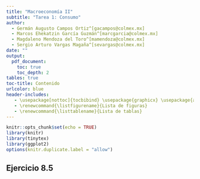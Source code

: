 ---
title: "Macroeconomía II"
subtitle: "Tarea 1: Consumo"
author: 
  - Germán Augusto Campos Ortiz^[gacampos@colmex.mx] 
  - Marcos Ehekatzin García Guzmán^[marcgarcia@colmex.mx]
  - Magdaleno Mendoza del Toro^[mamendoza@colmex.mx]
  - Sergio Arturo Vargas Magaña^[sevargas@colmex.mx]
date: ""
output: 
  pdf_document:
    toc: true
    toc_depth: 2
tables: true
toc-title: Contenido
urlcolor: blue
header-includes:
   - \usepackage[nottoc]{tocbibind} \usepackage{graphicx} \usepackage{amsmath} \usepackage{fancyhdr} \pagestyle{fancy} \usepackage{enumitem} \fancyhead[L]{\includegraphics[width=3.5cm]{colmex.jpg}}
   - \renewcommand{\listfigurename}{Lista de figuras}
   - \renewcommand{\listtablename}{Lista de tablas}
---


\newpage 
 

```{r setup, include=FALSE}
knitr::opts_chunk$set(echo = TRUE)
library(knitr)
library(tinytex)
library(ggplot2)
options(knitr.duplicate.label = "allow")
```


## Ejercicio 8.5

\begin{enumerate}[label=(\alph*)]

%-------------------------------------------------------------------------------

\item Find the Euler equation relating $C_t$ to expectations concerning $C_{t+1}$.


Para encontrar la ecuación de Euler es necesario tener en cuenta el problema de maximización del consumidor:


\begin{equation}
\max_{C_t} \sum_{t=1}^{T} \frac{1}{(1+\rho)^t}\frac{(C_t)^{-\theta}}{(1-\theta)} \\
\quad \textrm{s.a.} \quad A_0+E[\sum_{t=1}^{T}\frac{Y_t}{(1+r)^t}]=\sum_{t=1}^{T}\frac{C_t}{(1+r)^t}
\end{equation}

Que se resume en la resolución del siguiente lagrangiano:

\begin{equation}
\mathcal{L}= \sum_{t=1}^{T} \frac{1}{(1+\rho)^t}\frac{(C_t)^{-\theta}}{(1-\theta)}+\\
\lambda[ A_0+E[\sum_{t=1}^{T}\frac{Y_t}{(1+r)^t}]-\sum_{t=1}^{T}\frac{C_t}{(1+r)^t}]
\end{equation}

Obteniendo la condición de primero orden para $C_t$:
\begin{equation}
\frac{\partial \mathcal{L}}{\partial C_t}=\frac{C_t^{-\theta}}{(1+\rho)^t}-\frac{\lambda}{(1+r)^t}= 0
\end{equation}

Lo anterior implica que $\lambda=[\frac{1+r}{1+\rho}]^tC_t^{-\theta}$ para cualquier periodo $t$. Tomando los periodos $t$ y $t+1$ obtenemos e igualando $\lambda$ obtenemos:

\begin{equation}
[\frac{1+r}{1+\rho}]^t C_t^{-\theta}=[\frac{1+r}{1+\rho}]^{t+1}C_{t+1}^{-\theta} \quad \forall \quad t=1,2,...,T-1
\end{equation}

Lo que resulta en: 

\begin{equation}
\frac{C_t^{-\theta}}{(1+\rho)^t}=\frac{1+r}{(1+\rho)^{t+1}}C_{t+1}^{-\theta} \quad \forall \quad t=1,2,...,T-1 
\label{eq:consumo}
\end{equation}

Para obtener la ecuación de Euler es útil suponer descenso en el nivel de consumo en el periodo $t$ de $dC$. Dicho descenso provocaría una reducción de la utilidad de $C_t^{\theta}dC$. 

Si el consumidor es un agente maximizador se espera que la reducción de la utilidad en el periodo $t$ sea contrarrestada por un aumento en la utilidad esperada en el siguiente periodo, de tal forma que:\footnote{Derivado de la ecuación \ref{eq:consumo} se sabe que el consumidor espera consumir en el periodo $t+1$ hasta que se cumpla $\frac{C_t^{-\theta}}{(1+\rho)^t}=\frac{1+r}{(1+\rho)^{t+1}}C_{t+1}^{-\theta}$.}

\begin{equation}
C_t^{\theta}dC = (1+\rho) E_t[(1+r) C_{t+1}^{-\theta}dC]
\end{equation}

Por lo que la ecuación de Euler resultante es: \footnote{Para este resultado se necesita que la tasa de interés nosean una variable aleatoria. Además es útil recordar que el cambio $dC$ en $t$ y $t_1$ es igual si el agente es maximizador.}


\begin{equation}
C_t^{\theta} = \frac{1+r}{1+\rho}E_t[C_{t+1}^{-\theta}]
\label{eq: Euler}
\end{equation}

%-------------------------------------------------------------------------------

\item Suppose that the log of income is distributed normally, and that as a result the log of $C_{t+1}$ is distributed normally: let $\sigma^2$ denote its variance conditional on information available at time $t$. Rewite the expression in part (\textit{a}) in terms of $ln C_t$, $E_t[lnC_{t+1}]$, $\sigma^2$, and the parameters $r$, $\rho$, and $\theta$.


Usando el \textit{hint} de la pregunta (si $x\sim N(\mu,\sigma^2)$, entonces $E[x]=e^{\mu}e^{V/2}$) y sustituyendo $x=lnC{t+1}^{-\theta}$, obtenemos:

\begin{equation}
\begin{aligned}
E[e^{lnC_{t+1}^{-\theta}}]=[e^{E[-\theta lnC_{t+1}]}e^{Var[-\theta lnC_{t+1}]/2}] \\
= e^{-\theta E[lnC_{t+1}]}e^{\theta^2 \sigma^2/2}
\end{aligned}
\label{eq: esperanza}
\end{equation}


Sustituyendo el resultado de la ecuación \ref{eq: esperanza} en la ecuación \ref{eq: Euler} y aplicándole logaritmos a ambos lados tenemos:

\begin{equation}
\begin{aligned}
-\theta lnC_t=ln[\frac{1+r}{1+\rho}]-\theta E[lnC_{t+1}] \\
=ln(1+r)-ln(1+\rho)-\theta E[lnC_{t+1}]+\theta^2 \frac{\sigma^2}{2} \\
\end{aligned}
\end{equation}

Dividiendo ambos lados entre $-\theta$ se obtiene:

\begin{equation}
lnC_t=-\frac{ln(1+r)-ln(1+\rho)}{\theta} + E[lnC_{t+1}]-\theta \frac{\sigma^2}{2}
\label{eq: log}
\end{equation}

%-------------------------------------------------------------------------------

\item Show that if $r$ and $\sigma^2$ are constant over time, the result in (\textit{b}) implies that the log of consumption follows a random walk with drift: $lnC_t = a+lnC_t+u_{t+1}$, where $u$ is white noise.


Reordenando la ecuación \ref{eq: log}:

\begin{equation}
E[ln C_{t+1}]= ln C_t +\frac{ln(1+r)-ln(1+\rho)}{\theta} +\theta \frac{\sigma^2}{2}
\label{eq: variacion}
\end{equation}

En la ecuación \ref{eq: variacion} podemos ver que, gracias a que la varianza y $\theta$ son constantes a través del tiempo, se espera que el consumo del periodo $t+1$ variará en una cantidad constante $ln C_t +\frac{ln(1+r)-ln(1+\rho)}{\theta} +\theta \frac{\sigma^2}{2}$  para cualquier $t=1,2,...$.

Incluyendo un término de error $\epsilon_t$ tal que $E[\epsilon_t]=0$ la ecuación resultante es:

\begin{equation}
E[ln C_{t+1}]= ln C_t +\frac{ln(1+r)-ln(1+\rho)}{\theta} +\theta \frac{\sigma^2}{2}+\epsilon_t
\label{eq: random}
\end{equation}

Que tiene la forma de una caminata aleatoria con deriva, en donde el término  $ln C_t +\frac{ln(1+r)-ln(1+\rho)}{\theta} +\theta \frac{\sigma^2}{2}$ es el componente de deriva ($a$).

%-------------------------------------------------------------------------------

\item How do changes in each $r$ and $\sigma^2$  affect the expected consumption growth in light of the discussion of precautionary saving in Section 8.6.

El aumento esperado del consumo se define como $E[C_{t+1}]-E[C_t]$, por lo que de la ecuación \ref{eq: variacion} obtenemos

\begin{equation}
E[ln C_{t+1}] - ln C_t = \frac{ln(1+r)-ln(1+\rho)}{\theta} +\theta \frac{\sigma^2}{2}
\label{eq: crecimiento}
\end{equation}

Derivando \ref{eq: crecimiento} con respecto a $r$ se obtiene:

\begin{equation}
\frac{\partial[E[ln C_{t+1}] - ln C_t]}{\partial r} = \frac{1}{\theta (1+r)} >0
\label{eq: r}
\end{equation}

La ecuación \ref{eq: r} indica que a una mayor tasa de interés el crecimiento esperado del consumo también será mayor. Además, entre mayor sea la elasticidad intertemporal del consumo ($\theta$) el crecimiento del consumo esperado será menor.

Por otra parte, drivando \ref{eq: crecimiento} con respecto a $\sigma^2$ se obtiene:

\begin{equation}
\frac{\partial[E[ln C_{t+1}] - ln C_t]}{\partial \sigma^2} = \frac{\theta}{2} >0
\label{eq: var}
\end{equation}

Es fácil comprobar que la función de utilidad ARRC tiene una tercera derivada positiva, de tal forma que: 

$$u'''(C_t) = (\theta^2 - \theta)C_t^{\theta-2}$$

Esto implica que, con esta función utilidad, la utilidad marginal $u'(C_t)$ es una función convexa de $C$. De tal forma que $E_t[u'(C_{t+1})] > u'(E_t[C_{t+1}])$, por lo que una reducción marginal en $C_t$ incrementa la utilidad esperada, por lo que el consumo se reduce y aumenta el ahorro. Es decir, se exhiben ahorros precautorios.

\end{enumerate}


